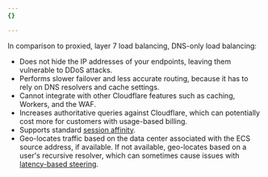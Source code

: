 ```yaml
---
{}

---
```


In comparison to proxied, layer 7 load balancing, DNS-only load balancing:

* Does not hide the IP addresses of your endpoints, leaving them vulnerable to DDoS attacks.
* Performs slower failover and less accurate routing, because it has to rely on DNS resolvers and cache settings.
* Cannot integrate with other Cloudflare features such as caching, Workers, and the WAF.
* Increases authoritative queries against Cloudflare, which can potentially cost more for customers with usage-based billing.
* Supports standard [session affinity](/load-balancing/understand-basics/session-affinity/).
* Geo-locates traffic based on the data center associated with the ECS source address, if available. If not available, geo-locates based on a user's recursive resolver, which can sometimes cause issues with [latency-based steering](/load-balancing/understand-basics/traffic-steering/steering-policies/dynamic-steering/).
